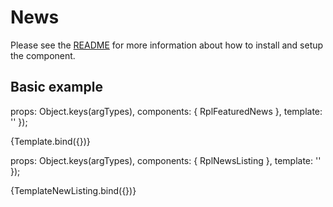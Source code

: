 
<Meta title="Organisms/News" />

# News
Please see the [README](https://github.com/dpc-sdp/ripple/blob/master/packages/components/Organisms/News/README.md) for more information about how to install and setup the component.

## Basic example

  props: Object.keys(argTypes),
  components: { RplFeaturedNews },
  template: '<rpl-featured-news :list="list" />'
});

<Canvas>
  <Story
    name="Featured news"
    args={{
      list: [
        {
          image: svgPlaceholder({ width: 818, height: 497 }),
          date: '2018-03-23T09:00:00.000+10:00',
          topic: 'Community',
          title: 'This heading could wrap over two lines',
          summary: 'Lorem ipsum dolor sit amet, consectetur adipiscing elit, sed do eiusmod tempor incididunt  labore et dolore magna aliqua laboris nisi ut aliquip ex ea commodo consequat.',
          link: { text: 'Call to action', url: '#' }
        },
        {
          image: svgPlaceholder({ width: 818, height: 497 }),
          date: '2018-03-23T09:00:00.000+10:00',
          topic: 'Community',
          title: 'This heading could wrap over two lines',
          summary: 'Lorem ipsum dolor sit amet, consectetur adipiscing elit, sed do eiusmod tempor incididunt  labore et dolore magna aliqua laboris nisi ut aliquip ex ea commodo consequat.',
          link: { text: 'Call to action', url: '#' }
        },
        {
          image: svgPlaceholder({ width: 818, height: 497 }),
          date: '2018-03-23T09:00:00.000+10:00',
          topic: 'Community',
          title: 'This heading could wrap over two lines',
          summary: 'Lorem ipsum dolor sit amet, consectetur adipiscing elit, sed do eiusmod tempor incididunt  labore et dolore magna aliqua laboris nisi ut aliquip ex ea commodo consequat.',
          link: { text: 'Call to action', url: '#' }
        }
      ]
    }}
  >
    {Template.bind({})}
  </Story>
</Canvas>

<ArgsTable of={RplFeaturedNews} />

  props: Object.keys(argTypes),
  components: { RplNewsListing },
  template: '<rpl-news-listing :title="title" :list="list" />'
});

<Canvas>
  <Story
    name="News listing"
    args={{
      title: 'New listing',
      list: [
        {
          date: '2018-03-26T09:00:00.000+10:00',
          tag: 'Event',
          title: 'Australian Indigenous Tourism Conference',
          url: '#'
        },
        {
          date: '2018-03-25T09:00:00.000+10:00',
          tag: 'Community',
          title: 'Respect Women: Call it Out',
          url: '#'
        },
        {
          date: '2018-03-24T09:00:00.000+10:00',
          tag: 'Arts & Culture',
          title: 'NGV Triennial',
          url: '#'
        },
        {
          date: '2018-02-22T09:00:00.000+10:00',
          tag: 'Sports',
          title: 'The World Games Facilities Fund',
          url: '#'
        },
        {
          date: '2018-02-21T09:00:00.000+10:00',
          tag: 'Law & Justice',
          title: 'Access to Justice Review',
          url: '#'
        },
        {
          date: '2018-02-19T09:00:00.000+10:00',
          tag: 'Family Violence',
          title: 'New Bendigo Refuge for Families Escaping Family Violence',
          url: '#'
        }
      ]
    }}
  >
    {TemplateNewListing.bind({})}
  </Story>
</Canvas>

<ArgsTable of={RplNewsListing} />
